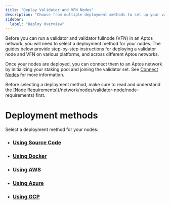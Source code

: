 ```yaml
---
title: "Deploy Validator and VFN Nodes"
description: "Choose from multiple deployment methods to set up your validator and validator fullnode (VFN) across various platforms and cloud providers."
sidebar:
  label: "Deploy Overview"
---
```



Before you can run a validator and validator fullnode (VFN) in an Aptos network, you will need to select a deployment
method for your nodes. The guides below provide step-by-step instructions for deploying a validator node and VFN
on various platforms, and across different Aptos networks.

Once your nodes are deployed, you can connect them to an Aptos network by initializing your staking pool and joining
the validator set. See [Connect Nodes](/network/nodes/validator-node/connect-nodes) for more information.

<Aside type="caution">
  Before selecting a deployment method, make sure to read and understand the [Node Requirements](/network/nodes/validator-node/node-requirements) first.
</Aside>

# Deployment methods

Select a deployment method for your nodes:

- ### [Using Source Code](/network/nodes/validator-node/deploy-nodes/using-source-code)
- ### [Using Docker](/network/nodes/validator-node/deploy-nodes/using-docker)
- ### [Using AWS](/network/nodes/validator-node/deploy-nodes/using-aws)
- ### [Using Azure](/network/nodes/validator-node/deploy-nodes/using-azure)
- ### [Using GCP](/network/nodes/validator-node/deploy-nodes/using-gcp)
